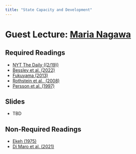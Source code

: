 ```yaml
---
title: "State Capacity and Development"
---
```


# Guest Lecture: [Maria Nagawa](https://www.marianagawa.com/)

## Required Readings

- [NYT The Daily ((2/19))](https://www.nytimes.com/2025/02/19/podcasts/the-daily/trump-ederal-workers-musk.html)
- [Bessley et al. (2022)](https://www.annualreviews.org/docserver/fulltext/economics/14/1/annurev-economics-080521-011950.pdf?expires=1743112181&id=id&accname=guest&checksum=DC7CDB5F8A90FB5F68C5B8D5CE707F10)
- [Fukuyama (2013)](/files/Governance - 2013 - Fukuyama - What Is Governance.pdf)
- [Rothstein et al., (2008)](https://onlinelibrary.wiley.com/doi/abs/10.1111/j.1468-0491.2008.00391.x)
- [Persson et al. (1997)](https://academic.oup.com/qje/article-abstract/112/4/1163/1911726)

## Slides

- TBD

## Non-Required Readings

- [Ekeh (1975)](/files/colonialism-and-the-two-publics-in-africa-a-theoretical-statement.pdf)
- [Di Maro et al. (2021)](https://documents1.worldbank.org/curated/en/972301638988752613/pdf/Building-State-Capacity-What-Is-the-Impact-of-Development-Projects.pdf)

